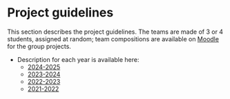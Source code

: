 # Project guidelines

This section describes the project guidelines.
The teams are made of 3 or 4 students, assigned at random; team compositions are available on [Moodle](https://moodle.umontpellier.fr/course/view.php?id=22454) for the group projects.

- Description for each year is available here:
  -  [2024-2025](2024-2025/README.qmd)
  -  [2023-2024](2023-2024/README.qmd)
  -  [2022-2023](2022-2023/README.qmd)
  -  [2021-2022](2021-2022/README.qmd)


